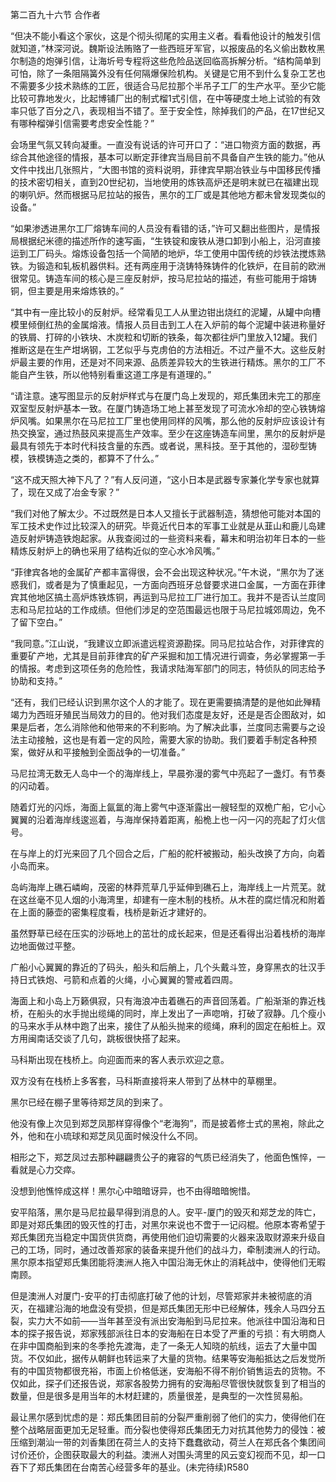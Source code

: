 

第二百九十六节 合作者

“但决不能小看这个家伙，这是个彻头彻尾的实用主义者。看看他设计的触发引信就知道，”林深河说。魏斯设法贿赂了一些西班牙军官，以报废品的名义偷出数枚黑尔制造的炮弹引信，让海圻号专程将这些危险品送回临高拆解分析。“结构简单到可怕，除了一条阻隔簧外没有任何隔爆保险机构。关键是它用不到什么复杂工艺也不需要多少技术熟练的工匠，很适合马尼拉那个半吊子工厂的生产水平。至少它能比较可靠地发火，比起博铺厂出的制式榴1式引信，在中等硬度土地上试验的有效率只低了百分之八，表现相当不错了。至于安全性，除掉我们的产品，在17世纪又有哪种榴弹引信需要考虑安全性能？”

会场里气氛又转向凝重。一直没有说话的许可开口了：“进口物资方面的数据，再综合其他途径的情报，基本可以断定菲律宾当局目前不具备自产生铁的能力。”他从文件中找出几张照片，“大图书馆的资料说明，菲律宾早期冶铁业与中国移民传播的技术密切相关，直到20世纪初，当地使用的炼铁高炉还是明末就已在福建出现的喇叭炉。然而根据马尼拉站的报告，黑尔的工厂或是其他地方都未曾发现类似的设备。”

“如果渗透进黑尔工厂熔铸车间的人员没有看错的话，”许可又翻出些图片，是情报局根据纪米德的描述所作的速写画，“生铁锭和废铁从港口卸到小船上，沿河直接运到工厂码头。熔炼设备包括一个简陋的地炉，华工使用中国传统的炒铁法搅炼熟铁。为锻造和轧板机器供料。还有两座用于浇铸特殊铸件的化铁炉，在目前的欧洲很常见。铸造车间的核心是三座反射炉，按马尼拉站的描述，有些可能用于熔铸铜，但主要是用来熔炼铁的。”

“其中有一座比较小的反射炉。经常看见工人从里边钳出烧红的泥罐，从罐中向槽模里倾倒红热的金属熔液。情报人员目击到工人在入炉前的每个泥罐中装进称量好的铁屑、打碎的小铁块、木炭粒和切断的铁条，每次都往炉门里放入12罐。我们推断这是在生产坩埚钢，工艺似乎与克虏伯的方法相近。不过产量不大。这些反射炉最主要的作用，还是对不同来源、品质差异较大的生铁进行精炼。黑尔的工厂不能自产生铁，所以他特别看重这道工序是有道理的。”

“请注意。速写图显示的反射炉样式与在厦门岛上发现的，郑氏集团未完工的那座双室型反射炉基本一致。在厦门铸造场工地上甚至发现了可流水冷却的空心铁铸熔炉风嘴。如果黑尔在马尼拉工厂里也使用同样的风嘴，那么他的反射炉应该设计有热交换室，通过热鼓风来提高生产效率。至少在这座铸造车间里，黑尔的反射炉是最具有领先于本时代科技含量的东西。或者说，黑科技。至于其他的，湿砂型铸模，铁模铸造之类的，都算不了什么。”

“这不成天照大神下凡了？”有人反问道，“这小日本是武器专家兼化学专家也就算了，现在又成了冶金专家？”

“我们对他了解太少。不过既然是日本人又擅长于武器制造，猜想他可能对本国的军工技术史作过比较深入的研究。毕竟近代日本的军事工业就是从韮山和鹿儿岛建造反射炉铸造铁炮起家。从我查阅过的一些资料来看，幕末和明治初年日本的一些精炼反射炉上的确也采用了结构近似的空心水冷风嘴。”

“菲律宾各地的金属矿产都丰富得很，会不会出现这种状况。”午木说，“黑尔为了迷惑我们，或者是为了慎重起见，一方面向西班牙总督要求进口金属，一方面在菲律宾其他地区搞土高炉炼铁炼铜，再运到马尼拉工厂进行加工。我并不是否认兰度同志和马尼拉站的工作成绩。但他们涉足的空范围最远也限于马尼拉城郊周边，免不了留下空白。”

“我同意。”江山说，“我建议立即派遣远程资源勘探。同马尼拉站合作，对菲律宾的重要矿产地，尤其是目前菲律宾的矿产采掘和加工情况进行调查，务必掌握第一手的情报。考虑到这项任务的危险性，我请求陆海军部门的同志，特侦队的同志给予协助和支持。”

“还有，我们已经认识到黑尔这个人的才能了。现在更需要搞清楚的是他如此殚精竭力为西班牙殖民当局效力的目的。他对我们态度是友好，还是是否企图敌对，如果是后者，怎么消除他和他带来的不利影响。为了解决此事，兰度同志需要与之设法主动接触，这也是有着一定的风险，需要大家的协助。我们要着手制定各种预案，做好从和平接触到全面战争的一切准备。”

马尼拉湾无数无人岛中一个的海岸线上，早晨弥漫的雾气中亮起了一盏灯。有节奏的闪动着。

随着灯光的闪烁，海面上氤氲的海上雾气中逐渐露出一艘轻型的双桅广船，它小心翼翼的沿着海岸线逡巡着，与海岸保持着距离，船桅上也一闪一闪的亮起了灯火信号。

在与岸上的灯光来回了几个回合之后，广船的舵杆被搬动，船头改换了方向，向着小岛而来。

岛屿海岸上礁石嶙峋，茂密的林莽荒草几乎延伸到礁石上，海岸线上一片荒芜。就在这丝毫不见人烟的小海湾里，却建有一座木制的栈桥。从木茬的腐烂情况和附着在上面的藤壶的密集程度看，栈桥是新近才建好的。

虽然野草已经在压实的沙砾地上的茁壮的成长起来，但是还看得出沿着栈桥的海岸边地面做过平整。

广船小心翼翼的靠近的了码头，船头和后艄上，几个头戴斗笠，身穿黑衣的壮汉手持日式铁炮、弓箭和点着的火绳，小心翼翼的警戒着四周。

海面上和小岛上万籁俱寂，只有海浪冲击着礁石的声音回荡着。广船渐渐的靠近栈桥，在船头的水手抛出缆绳的同时，岸上发出了一声唿哨，打破了寂静。几个瘦小的马来水手从林中跑了出来，接住了从船头抛来的缆绳，麻利的固定在船桩上。双方用闽南话交谈了几句，跳板很快搭了起来。

马科斯出现在栈桥上。向迎面而来的客人表示欢迎之意。

双方没有在栈桥上多客套，马科斯直接将来人带到了丛林中的草棚里。

黑尔已经在棚子里等待郑芝凤的到来了。

他没有像上次见到郑芝凤那样穿得像个“老海狗”，而是披着修士式的黑袍，除此之外，他和在小琉球和郑芝凤见面时候没什么不同。

相形之下，郑芝凤过去那种翩翩贵公子的雍容的气质已经消失了，他面色憔悴，一看就是心力交瘁。

没想到他憔悴成这样！黑尔心中暗暗讶异，也不由得暗暗惋惜。

安平陷落，黑尔是马尼拉最早得到消息的人。安平-厦门的毁灭和郑芝龙的阵亡，即是对郑氏集团的毁灭性的打击，对黑尔来说也不啻于一记闷棍。他原本寄希望于郑氏集团充当稳定中国货供货商，再使用他们迫切需要的火器来汲取财源来升级自己的工场，同时，通过改善郑家的装备来提升他们的战斗力，牵制澳洲人的行动。黑尔原本指望郑氏集团能将澳洲人拖入中国沿海无休止的消耗战中，使得他们无暇南顾。

但是澳洲人对厦门-安平的打击彻底打破了他的计划，尽管郑家并未被彻底的消灭，在福建沿海的地盘没有受损，但是郑氏集团无形中已经解体，残余人马四分五裂，实力大不如前――当年甚至没有派出安海船到马尼拉来。他派往中国沿海和日本的探子报告说，郑家残部派往日本的安海船在日本受了严重的亏损：有大明商人在非中国商船到来的冬季抢先渡海，走了一条无人知晓的航线，运去了大量中国货。不仅如此，据传从朝鲜也转运来了大量的货物。结果等安海船抵达之后发觉所有的中国货物都很充裕，市面上价格低迷，安海船不得不削价销售运去的货物。不仅如此，探子们还报告说，郑家各股势力拥有的安海船尽管很快就恢复到了相当的数量，但是很多是用当年的木材赶建的，质量很差，是典型的一次性贸易船。

最让黑尔感到忧虑的是：郑氏集团目前的分裂严重削弱了他们的实力，使得他们在整个战略层面更加无足轻重。而分裂也使得郑氏集团无力对抗其他势力的侵蚀：被压缩到潮汕一带的刘香集团在荷兰人的支持下蠢蠢欲动，荷兰人在郑氏各个集团间讨价还价，企图获取最大的利益。澳洲人对围头湾里的风云变幻视而不见，却一口吞下了郑氏集团在台南苦心经营多年的基业。(未完待续)R580

